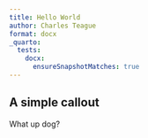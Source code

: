 ```yaml
---
title: Hello World
author: Charles Teague
format: docx
_quarto:
  tests:
    docx:
      ensureSnapshotMatches: true
---
```


## A simple callout

:::{.callout-note}

What up dog?

:::